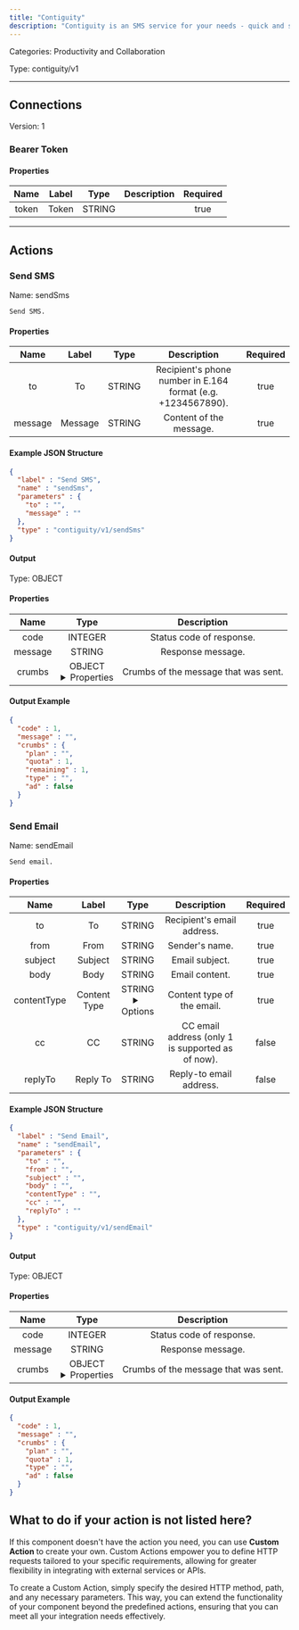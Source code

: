 ```yaml
---
title: "Contiguity"
description: "Contiguity is an SMS service for your needs - quick and simple."
---
```



Categories: Productivity and Collaboration


Type: contiguity/v1

<hr />




## Connections

Version: 1


### Bearer Token

#### Properties

|      Name       |      Label     |     Type     |     Description     | Required |
|:---------------:|:--------------:|:------------:|:-------------------:|:--------:|
| token | Token | STRING |  | true |





<hr />


## Actions


### Send SMS
Name: sendSms

`Send SMS.`

#### Properties

|      Name       |      Label     |     Type     |     Description     | Required |
|:---------------:|:--------------:|:------------:|:-------------------:|:--------:|
| to | To | STRING | Recipient's phone number in E.164 format (e.g. +1234567890). | true |
| message | Message | STRING | Content of the message. | true |

#### Example JSON Structure
```json
{
  "label" : "Send SMS",
  "name" : "sendSms",
  "parameters" : {
    "to" : "",
    "message" : ""
  },
  "type" : "contiguity/v1/sendSms"
}
```

#### Output



Type: OBJECT


#### Properties

|     Name     |     Type     |     Description     |
|:------------:|:------------:|:-------------------:|
| code | INTEGER | Status code of response. |
| message | STRING | Response message. |
| crumbs | OBJECT <details> <summary> Properties </summary> &#123;STRING\(plan), INTEGER\(quota), INTEGER\(remaining), STRING\(type), BOOLEAN\(ad)&#125; </details> | Crumbs of the message that was sent. |




#### Output Example
```json
{
  "code" : 1,
  "message" : "",
  "crumbs" : {
    "plan" : "",
    "quota" : 1,
    "remaining" : 1,
    "type" : "",
    "ad" : false
  }
}
```


### Send Email
Name: sendEmail

`Send email.`

#### Properties

|      Name       |      Label     |     Type     |     Description     | Required |
|:---------------:|:--------------:|:------------:|:-------------------:|:--------:|
| to | To | STRING | Recipient's email address. | true |
| from | From | STRING | Sender's name. | true |
| subject | Subject | STRING | Email subject. | true |
| body | Body | STRING | Email content. | true |
| contentType | Content Type | STRING <details> <summary> Options </summary> html, text </details> | Content type of the email. | true |
| cc | CC | STRING | CC email address (only 1 is supported as of now). | false |
| replyTo | Reply To | STRING | Reply-to email address. | false |

#### Example JSON Structure
```json
{
  "label" : "Send Email",
  "name" : "sendEmail",
  "parameters" : {
    "to" : "",
    "from" : "",
    "subject" : "",
    "body" : "",
    "contentType" : "",
    "cc" : "",
    "replyTo" : ""
  },
  "type" : "contiguity/v1/sendEmail"
}
```

#### Output



Type: OBJECT


#### Properties

|     Name     |     Type     |     Description     |
|:------------:|:------------:|:-------------------:|
| code | INTEGER | Status code of response. |
| message | STRING | Response message. |
| crumbs | OBJECT <details> <summary> Properties </summary> &#123;STRING\(plan), INTEGER\(quota), STRING\(type), BOOLEAN\(ad)&#125; </details> | Crumbs of the message that was sent. |




#### Output Example
```json
{
  "code" : 1,
  "message" : "",
  "crumbs" : {
    "plan" : "",
    "quota" : 1,
    "type" : "",
    "ad" : false
  }
}
```




## What to do if your action is not listed here?

If this component doesn't have the action you need, you can use **Custom Action** to create your own. Custom Actions empower you to define HTTP requests tailored to your specific requirements, allowing for greater flexibility in integrating with external services or APIs.

To create a Custom Action, simply specify the desired HTTP method, path, and any necessary parameters. This way, you can extend the functionality of your component beyond the predefined actions, ensuring that you can meet all your integration needs effectively.

